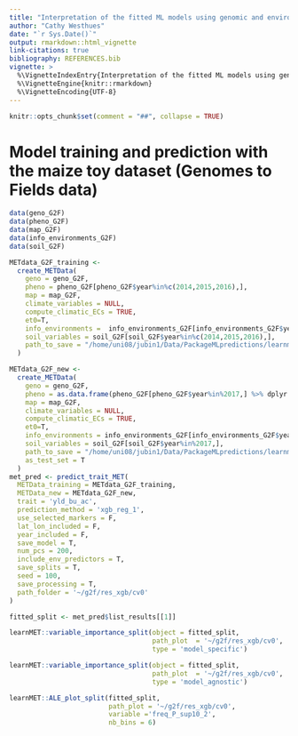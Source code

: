 ```yaml
---
title: "Interpretation of the fitted ML models using genomic and environmental data"
author: "Cathy Westhues"
date: "`r Sys.Date()`"
output: rmarkdown::html_vignette
link-citations: true
bibliography: REFERENCES.bib 
vignette: >
  %\VignetteIndexEntry{Interpretation of the fitted ML models using genomic and environmental data}
  %\VignetteEngine{knitr::rmarkdown}
  %\VignetteEncoding{UTF-8}
---
```


```r
knitr::opts_chunk$set(comment = "##", collapse = TRUE)

```

# Model training and prediction with the maize toy dataset (Genomes to Fields data)

```r
data(geno_G2F)
data(pheno_G2F)
data(map_G2F)
data(info_environments_G2F)
data(soil_G2F)

METdata_G2F_training <-
  create_METData(
    geno = geno_G2F,
    pheno = pheno_G2F[pheno_G2F$year%in%c(2014,2015,2016),],
    map = map_G2F,
    climate_variables = NULL,
    compute_climatic_ECs = TRUE,
    et0=T,
    info_environments =  info_environments_G2F[info_environments_G2F$year%in%c(2014,2015,2016),],
    soil_variables = soil_G2F[soil_G2F$year%in%c(2014,2015,2016),],
    path_to_save = "/home/uni08/jubin1/Data/PackageMLpredictions/learnmet_plus/benchmarking_g2f/results_g2f_forward_3"
  )

METdata_G2F_new <-
  create_METData(
    geno = geno_G2F,
    pheno = as.data.frame(pheno_G2F[pheno_G2F$year%in%2017,] %>% dplyr::select(-pltht,-yld_bu_ac,-earht)),
    map = map_G2F,
    climate_variables = NULL,
    compute_climatic_ECs = TRUE,
    et0=T,
    info_environments = info_environments_G2F[info_environments_G2F$year%in%2017,],
    soil_variables = soil_G2F[soil_G2F$year%in%2017,],
    path_to_save = "/home/uni08/jubin1/Data/PackageMLpredictions/learnmet_plus/benchmarking_g2f/results_g2f_forward_3",
    as_test_set = T
  )
met_pred <- predict_trait_MET(
  METData_training = METdata_G2F_training,
  METData_new = METdata_G2F_new,
  trait = 'yld_bu_ac',
  prediction_method = 'xgb_reg_1',
  use_selected_markers = F,
  lat_lon_included = F,
  year_included = F,
  save_model = T,
  num_pcs = 200,
  include_env_predictors = T,
  save_splits = T,
  seed = 100,
  save_processing = T,
  path_folder = '~/g2f/res_xgb/cv0'
)

```


```r
fitted_split <- met_pred$list_results[[1]]

learnMET::variable_importance_split(object = fitted_split,
                                    path_plot  = '~/g2f/res_xgb/cv0',
                                    type = 'model_specific')
```


```r
learnMET::variable_importance_split(object = fitted_split,
                                    path_plot  = '~/g2f/res_xgb/cv0',
                                    type = 'model_agnostic')
```


```r
learnMET::ALE_plot_split(fitted_split, 
                         path_plot = '~/g2f/res_xgb/cv0', 
                         variable ='freq_P_sup10_2',
                         nb_bins = 6)








```

